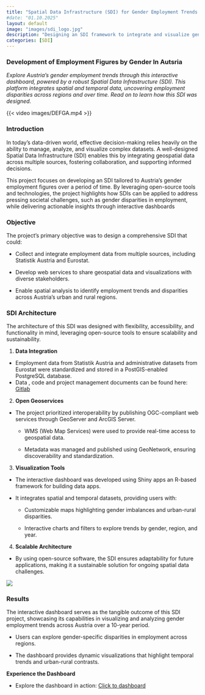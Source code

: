 ```yaml
---
title: "Spatial Data Infrastructure (SDI) for Gender Employment Trends in Austria "
#date: "01.10.2025"
layout: default
image: "images/sdi_logo.jpg"
description: "Designing an SDI framework to integrate and visualize gender employment data, enabling spatial analysis for policy insights."
categories: [SDI]
---
```


### **Development of Employment Figures by Gender In Autsria**

*Explore Austria’s gender employment trends through this interactive dashboard, powered by a robust Spatial Data Infrastructure (SDI). This platform integrates spatial and temporal data, uncovering employment disparities across regions and over time. Read on to learn how this SDI was designed.*

{{< video images/DEFGA.mp4 >}}

### **Introduction**

In today’s data-driven world, effective decision-making relies heavily on the ability to manage, analyze, and visualize complex datasets. A well-designed Spatial Data Infrastructure (SDI) enables this by integrating geospatial data across multiple sources, fostering collaboration, and supporting informed decisions.

This project focuses on developing an SDI tailored to Austria’s gender employment figures over a period of time. By leveraging open-source tools and technologies, the project highlights how SDIs can be applied to address pressing societal challenges, such as gender disparities in employment, while delivering actionable insights through interactive dashboards

### **Objective**

The project’s primary objective was to design a comprehensive SDI that could:

-   Collect and integrate employment data from multiple sources, including Statistik Austria and Eurostat.

<!-- -->

-   Develop web services to share geospatial data and visualizations with diverse stakeholders.

-   Enable spatial analysis to identify employment trends and disparities across Austria’s urban and rural regions.

### **SDI Architecture**

The architecture of this SDI was designed with flexibility, accessibility, and functionality in mind, leveraging open-source tools to ensure scalability and sustainability.

1.  **Data Integration**

-   Employment data from Statistik Austria and administrative datasets from Eurostat were standardized and stored in a PostGIS-enabled PostgreSQL database.
-   Data , code and project management documents can be found here: [Gitlab](https://git.sbg.ac.at/s1104207/development-of-employment-figures-in-relation-to-gender-in-austria)

2.  **Open Geoservices**

-   The project prioritized interoperability by publishing OGC-compliant web services through GeoServer and ArcGIS Server.

    -   WMS (Web Map Services) were used to provide real-time access to geospatial data.

    -   Metadata was managed and published using GeoNetwork, ensuring discoverability and standardization.

3.  **Visualization Tools**

-   The interactive dashboard was developed using Shiny apps an R-based framework for building data apps.

-   It integrates spatial and temporal datasets, providing users with:

    -   Customizable maps highlighting gender imbalances and urban-rural disparities.

    -   Interactive charts and filters to explore trends by gender, region, and year.

4.  **Scalable Architecture**

-   By using open-source software, the SDI ensures adaptability for future applications, making it a sustainable solution for ongoing spatial data challenges.

![](images/SDI%20architecture.png)

### **Results**

The interactive dashboard serves as the tangible outcome of this SDI project, showcasing its capabilities in visualizing and analyzing gender employment trends across Austria over a 10-year period.

-   Users can explore gender-specific disparities in employment across regions.

-   The dashboard provides dynamic visualizations that highlight temporal trends and urban-rural contrasts.

**Experience the Dashboard**

-   Explore the dashboard in action: [Click to dashboard](https://gy5f2i-ethel-ogallo.shinyapps.io/DEFGA_app/)
